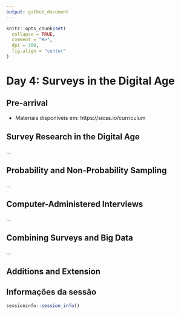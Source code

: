 ```yaml
---
output: github_document
---
```


<!-- README.md is generated from README.Rmd. Please edit that file -->

```r
knitr::opts_chunk$set(
  collapse = TRUE,
  comment = "#>",
  dpi = 300,
  fig.align = "center"
)
```

# Day 4: Surveys in the Digital Age

## Pre-arrival 

- Materiais disponíveis em: https://sicss.io/curriculum

## Survey Research in the Digital Age
...


## Probability and Non-Probability Sampling
...

## Computer-Administered Interviews
...

## Combining Surveys and Big Data
...

## Additions and Extension

## Informações da sessão

```r
sessioninfo::session_info()
```

